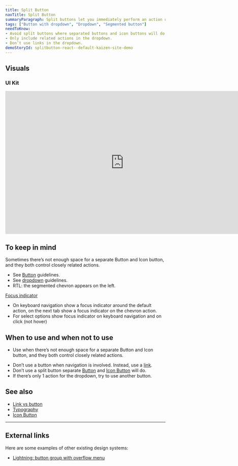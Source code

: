 ```yaml
---
title: Split Button
navTitle: Split Button
summaryParagraph: Split buttons let you immediately perform an action or choose additional options from a dropdown.
tags: ["Button with dropdown", "Dropdown", "Segmented button"]
needToKnow:
- Avoid split buttons where separated buttons and icon buttons will do.
- Only include related actions in the dropdown.
- Don’t use links in the dropdown.
demoStoryId: splitbutton-react--default-kaizen-site-demo
---
```



## Visuals

### UI Kit

<iframe style="border: none;" width="744" height="450" src="https://www.figma.com/embed?embed_host=share&url=https%3A%2F%2Fwww.figma.com%2Ffile%2Fe3TyAOZKfLg9cA01Iy1Mgm%2FKaizen-Site-embed%3Fnode-id%3D205%253A12710" allowfullscreen></iframe>

## To keep in mind

Sometimes there’s not enough space for a separate Button and Icon button, and they both control closely related actions. 

*   See [Button](/components/button) guidelines.
*   See [dropdown](/components/dropdown) guidelines.
*   RTL: the segmented chevron appears on the left.

[Focus indicator](/guidelines/interaction-states)
*   On keyboard navigation show a focus indicator around the default action, on the next tab show a focus indicator on the chevron action. 
*   For select options show focus indicator on keyboard navigation and on click (not hover)

## When to use and when not to use

<WhenToUseAndWhenNotToUse>
<WhenToUse>

*   Use when there’s not enough space for a separate Button and Icon button, and they both control closely related actions. 

</WhenToUse>
<WhenNotToUse>

*   Don’t use a button when navigation is involved. Instead, use a [link](/guidelines/links-vs-buttons).
*   Don’t use a split button separate [Button](/components/button) and [Icon Button](/components/icon-button) will do.
*   If there’s only 1 action for the dropdown, try to use another button.

</WhenNotToUse>
</WhenToUseAndWhenNotToUse>

## See also

*   [Link vs button](/components/icon-button)
*   [Typography](/guidelines/typography)
*   [Icon Button](/components/icon-button)

---

## External links

Here are some examples of other existing design systems:

- [Lightning: button group with overflow menu](https://www.lightningdesignsystem.com/components/button-groups/#With-Overflow-Menu)


